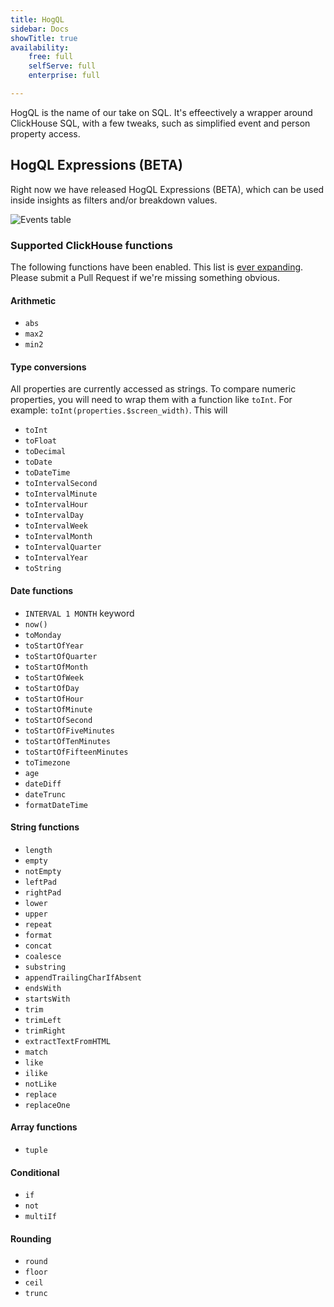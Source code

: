```yaml
---
title: HogQL
sidebar: Docs
showTitle: true
availability:
    free: full
    selfServe: full
    enterprise: full

---
```


HogQL is the name of our take on SQL. It's effeectively a wrapper around ClickHouse SQL, with a few tweaks, such as simplified event and person property access.

## HogQL Expressions (BETA)

Right now we have released HogQL Expressions (BETA), which can be used inside insights as filters and/or breakdown values.

![Events table](../images/features/hogql/trends-breakdown.png)

### Supported ClickHouse functions

The following functions have been enabled. This list is [ever expanding](https://github.com/posthog/posthog/blob/master/posthog/hogql/constants.py). Please submit a Pull Request if we're missing something obvious.

#### Arithmetic
- `abs`
- `max2`
- `min2`

#### Type conversions

All properties are currently accessed as strings. To compare numeric properties, you will need to wrap them with a function like `toInt`. For example: `toInt(properties.$screen_width)`. This will 

- `toInt`
- `toFloat`
- `toDecimal`
- `toDate`
- `toDateTime`
- `toIntervalSecond`
- `toIntervalMinute`
- `toIntervalHour`
- `toIntervalDay`
- `toIntervalWeek`
- `toIntervalMonth`
- `toIntervalQuarter`
- `toIntervalYear`
- `toString`

#### Date functions
- `INTERVAL 1 MONTH` keyword
- `now()`
- `toMonday`
- `toStartOfYear`
- `toStartOfQuarter`
- `toStartOfMonth`
- `toStartOfWeek`
- `toStartOfDay`
- `toStartOfHour`
- `toStartOfMinute`
- `toStartOfSecond`
- `toStartOfFiveMinutes`
- `toStartOfTenMinutes`
- `toStartOfFifteenMinutes`
- `toTimezone`
- `age`
- `dateDiff`
- `dateTrunc`
- `formatDateTime`

#### String functions
- `length`
- `empty`
- `notEmpty`
- `leftPad`
- `rightPad`
- `lower`
- `upper`
- `repeat`
- `format`
- `concat`
- `coalesce`
- `substring`
- `appendTrailingCharIfAbsent`
- `endsWith`
- `startsWith`
- `trim`
- `trimLeft`
- `trimRight`
- `extractTextFromHTML`
- `match`
- `like`
- `ilike`
- `notLike`
- `replace`
- `replaceOne`

#### Array functions
- `tuple`

#### Conditional
- `if`
- `not`
- `multiIf`

#### Rounding
- `round`
- `floor`
- `ceil`
- `trunc`
